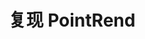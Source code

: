 ---
title: 复现 PointRend
authors: [visualdust]
tags: [computer vision,deep learning,segmentation]
---